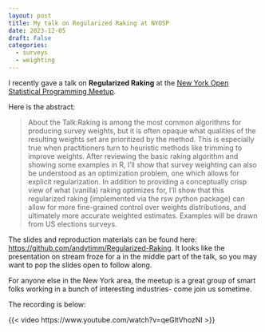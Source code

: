 ```yaml
---
layout: post
title: My talk on Regularized Raking at NYOSP
date: 2023-12-05
draft: False
categories:
  - surveys
  - weighting
---
```


I recently gave a talk on **Regularized Raking** at the
[New York Open Statistical Programming Meetup](https://nyhackr.org/index.html).

Here is the abstract:
  
> About the Talk:Raking is among the most common algorithms for producing survey weights, but it is often opaque what qualities of the resulting weights set are prioritized by the method. This is especially true when practitioners turn to heuristic methods like trimming to improve weights. After reviewing the basic raking algorithm and showing some examples in R, I’ll show that survey weighting can also be understood as an optimization problem, one which allows for explicit regularization. In addition to providing a conceptually crisp view of what (vanilla) raking optimizes for, I’ll show that this regularized raking (implemented via the rsw python package) can allow for more fine-grained control over weights distributions, and ultimately more accurate weighted estimates. Examples will be drawn from US elections surveys.

The slides and reproduction materials can be found here: [https://github.com/andytimm/Regularized-Raking](https://github.com/andytimm/Regularized-Raking). It looks like the presentation on stream froze for a in the middle part of the talk,
so you may want to pop the slides open to follow along.

For anyone else in the New York area, the meetup is a great group of smart folks working
in a bunch of interesting industries- come join us sometime.

The recording is below:

{{< video https://www.youtube.com/watch?v=qeGltVhozNI >}}